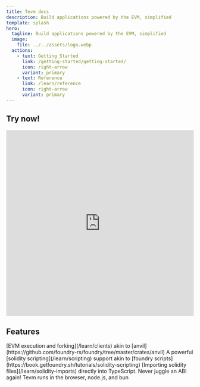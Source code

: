 ```yaml
---
title: Tevm docs
description: Build applications powered by the EVM, simplified
template: splash
hero:
  tagline: Build applications powered by the EVM, simplified
  image:
    file: ../../assets/logo.webp
  actions:
    - text: Getting Started
      link: /getting-started/getting-started/
      icon: right-arrow
      variant: primary
    - text: Reference
      link: /learn/reference
      icon: right-arrow
      variant: primary
---
```



## Try now!

<iframe frameborder="0" width="100%" height="500" src="https://stackblitz.com/~/github.com/evmts/tevm-vite-wagmi-example"></iframe>

## Features

<CardGrid>
	<Card title="Tevm memory devnet" icon="pencil">
		[EVM execution and forking](/learn/clients) akin to [anvil](https://github.com/foundry-rs/foundry/tree/master/crates/anvil)
	</Card>
	<Card title="Solidity scripting" icon="add-document">
		A powerful [solidity scripting](/learn/scripting) support akin to [foundry scripts](https://book.getfoundry.sh/tutorials/solidity-scripting)
	</Card>
	<Card title="Solidity imports" icon="setting">
		[Importing solidity files](/learn/solidity-imports) directly into TypeScript. Never juggle an ABI again!
	</Card>
	<Card title="Runs in all environments" icon="open-book">
		Tevm runs in the browser, node.js, and bun
	</Card>
</CardGrid>
